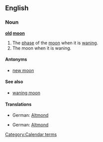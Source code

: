 ==English==
===Noun===
'''[[old]] [[moon]]'''
#The [[phase]] of the [[moon]] when it is [[wane|waning]].
#The moon when it is waning.
====Antonyms====
*[[new moon]]
====See also====
*[[waning moon]]
====Translations====
{{trans-top|phase of moon when it is waning}}
*German: [[Altmond]] {{m}}
{{trans-mid}}
{{trans-bottom}}

{{trans-top|the moon when it is waning}}
*German: [[Altmond]] {{m}}
{{trans-mid}}
{{trans-bottom}}

[[Category:Calendar terms]]